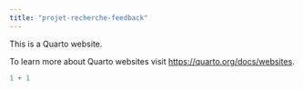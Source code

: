 ```yaml
---
title: "projet-recherche-feedback"
---
```


This is a Quarto website.

To learn more about Quarto websites visit <https://quarto.org/docs/websites>.

```r
1 + 1
```
